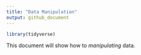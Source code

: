 ```yaml
---
title: "Data Manipulation"
output: github_document
---
```

```r
library(tidyverse)
```

This document will show how to *manipulating* data.

